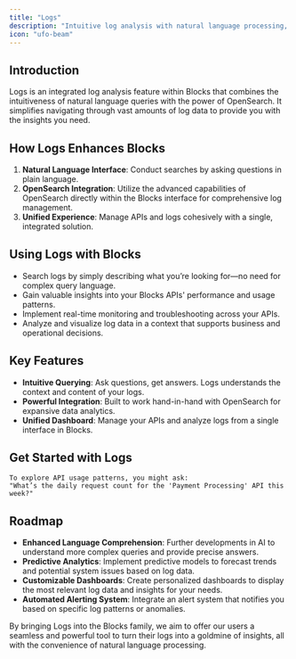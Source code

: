 ```yaml
---
title: "Logs"
description: "Intuitive log analysis with natural language processing, enhanced by OpenSearch integration."
icon: "ufo-beam"
---
```


## Introduction

Logs is an integrated log analysis feature within Blocks that combines the intuitiveness of natural language queries with the power of OpenSearch. It simplifies navigating through vast amounts of log data to provide you with the insights you need.

## How Logs Enhances Blocks

1. **Natural Language Interface**: Conduct searches by asking questions in plain language.
2. **OpenSearch Integration**: Utilize the advanced capabilities of OpenSearch directly within the Blocks interface for comprehensive log management.
3. **Unified Experience**: Manage APIs and logs cohesively with a single, integrated solution.

## Using Logs with Blocks

- Search logs by simply describing what you’re looking for—no need for complex query language.
- Gain valuable insights into your Blocks APIs' performance and usage patterns.
- Implement real-time monitoring and troubleshooting across your APIs.
- Analyze and visualize log data in a context that supports business and operational decisions.

## Key Features

- **Intuitive Querying**: Ask questions, get answers. Logs understands the context and content of your logs.
- **Powerful Integration**: Built to work hand-in-hand with OpenSearch for expansive data analytics.
- **Unified Dashboard**: Manage your APIs and analyze logs from a single interface in Blocks.

## Get Started with Logs

```plaintext
To explore API usage patterns, you might ask:
"What’s the daily request count for the 'Payment Processing' API this week?"
```

## Roadmap

- **Enhanced Language Comprehension**: Further developments in AI to understand more complex queries and provide precise answers.
- **Predictive Analytics**: Implement predictive models to forecast trends and potential system issues based on log data.
- **Customizable Dashboards**: Create personalized dashboards to display the most relevant log data and insights for your needs.
- **Automated Alerting System**: Integrate an alert system that notifies you based on specific log patterns or anomalies.

By bringing Logs into the Blocks family, we aim to offer our users a seamless and powerful tool to turn their logs into a goldmine of insights, all with the convenience of natural language processing.
